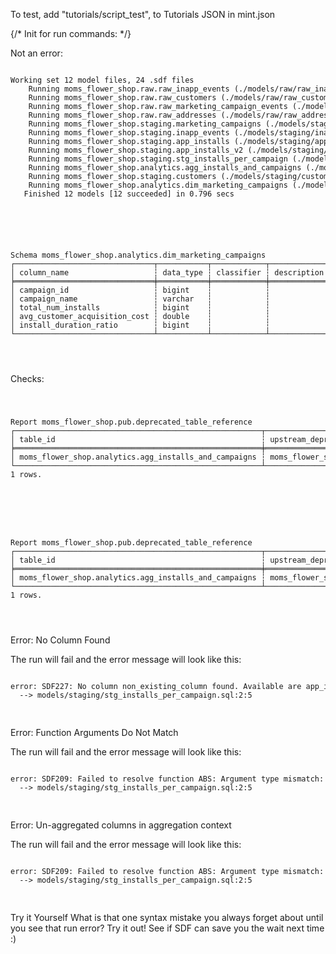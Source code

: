 
To test, add "tutorials/script_test", to Tutorials JSON in mint.json

{/*
Init for run commands:
*/}

Not an error:
<div className="bg-[#0F1117] dark:bg-codeblock rounded-xl dark:ring-1 dark:ring-gray-800/50 relative">
<pre style={{ fontFamily: 'monospace', backgroundColor: 'transparent' }} className='language-shell'>
<code className='language-shell'>
Working&nbsp;set&nbsp;12&nbsp;model&nbsp;files,&nbsp;24&nbsp;.sdf&nbsp;files
&nbsp;&nbsp;&nbsp;&nbsp;Running&nbsp;moms_flower_shop.raw.raw_inapp_events&nbsp;(./models/raw/raw_inapp_events.sql)
&nbsp;&nbsp;&nbsp;&nbsp;Running&nbsp;moms_flower_shop.raw.raw_customers&nbsp;(./models/raw/raw_customers.sql)
&nbsp;&nbsp;&nbsp;&nbsp;Running&nbsp;moms_flower_shop.raw.raw_marketing_campaign_events&nbsp;(./models/raw/raw_marketing_campaign_events.sql)
&nbsp;&nbsp;&nbsp;&nbsp;Running&nbsp;moms_flower_shop.raw.raw_addresses&nbsp;(./models/raw/raw_addresses.sql)
&nbsp;&nbsp;&nbsp;&nbsp;Running&nbsp;moms_flower_shop.staging.marketing_campaigns&nbsp;(./models/staging/marketing_campaigns.sql)
&nbsp;&nbsp;&nbsp;&nbsp;Running&nbsp;moms_flower_shop.staging.inapp_events&nbsp;(./models/staging/inapp_events.sql)
&nbsp;&nbsp;&nbsp;&nbsp;Running&nbsp;moms_flower_shop.staging.app_installs&nbsp;(./models/staging/app_installs.sql)
&nbsp;&nbsp;&nbsp;&nbsp;Running&nbsp;moms_flower_shop.staging.app_installs_v2&nbsp;(./models/staging/app_installs_v2.sql)
&nbsp;&nbsp;&nbsp;&nbsp;Running&nbsp;moms_flower_shop.staging.stg_installs_per_campaign&nbsp;(./models/staging/stg_installs_per_campaign.sql)
&nbsp;&nbsp;&nbsp;&nbsp;Running&nbsp;moms_flower_shop.analytics.agg_installs_and_campaigns&nbsp;(./models/analytics/agg_installs_and_campaigns.sql)
&nbsp;&nbsp;&nbsp;&nbsp;Running&nbsp;moms_flower_shop.staging.customers&nbsp;(./models/staging/customers.sql)
&nbsp;&nbsp;&nbsp;&nbsp;Running&nbsp;moms_flower_shop.analytics.dim_marketing_campaigns&nbsp;(./models/analytics/dim_marketing_campaigns.sql)
&nbsp;&nbsp;&nbsp;Finished&nbsp;12&nbsp;models&nbsp;[12&nbsp;succeeded]&nbsp;in&nbsp;0.796&nbsp;secs

</code>
</pre>
</div>

<div className="bg-[#0F1117] dark:bg-codeblock rounded-xl dark:ring-1 dark:ring-gray-800/50 relative">
<pre style={{ fontFamily: 'monospace', backgroundColor: 'transparent' }} className='language-error'>
<code className='language-error'>

Schema&nbsp;moms_flower_shop.analytics.dim_marketing_campaigns
┌───────────────────────────────┬───────────┬────────────┬─────────────┐
│&nbsp;column_name&nbsp;&nbsp;&nbsp;&nbsp;&nbsp;&nbsp;&nbsp;&nbsp;&nbsp;&nbsp;&nbsp;&nbsp;&nbsp;&nbsp;&nbsp;&nbsp;&nbsp;&nbsp;&nbsp;┆&nbsp;data_type&nbsp;┆&nbsp;classifier&nbsp;┆&nbsp;description&nbsp;│
╞═══════════════════════════════╪═══════════╪════════════╪═════════════╡
│&nbsp;campaign_id&nbsp;&nbsp;&nbsp;&nbsp;&nbsp;&nbsp;&nbsp;&nbsp;&nbsp;&nbsp;&nbsp;&nbsp;&nbsp;&nbsp;&nbsp;&nbsp;&nbsp;&nbsp;&nbsp;┆&nbsp;bigint&nbsp;&nbsp;&nbsp;&nbsp;┆&nbsp;&nbsp;&nbsp;&nbsp;&nbsp;&nbsp;&nbsp;&nbsp;&nbsp;&nbsp;&nbsp;&nbsp;┆&nbsp;&nbsp;&nbsp;&nbsp;&nbsp;&nbsp;&nbsp;&nbsp;&nbsp;&nbsp;&nbsp;&nbsp;&nbsp;│
│&nbsp;campaign_name&nbsp;&nbsp;&nbsp;&nbsp;&nbsp;&nbsp;&nbsp;&nbsp;&nbsp;&nbsp;&nbsp;&nbsp;&nbsp;&nbsp;&nbsp;&nbsp;&nbsp;┆&nbsp;varchar&nbsp;&nbsp;&nbsp;┆&nbsp;&nbsp;&nbsp;&nbsp;&nbsp;&nbsp;&nbsp;&nbsp;&nbsp;&nbsp;&nbsp;&nbsp;┆&nbsp;&nbsp;&nbsp;&nbsp;&nbsp;&nbsp;&nbsp;&nbsp;&nbsp;&nbsp;&nbsp;&nbsp;&nbsp;│
│&nbsp;total_num_installs&nbsp;&nbsp;&nbsp;&nbsp;&nbsp;&nbsp;&nbsp;&nbsp;&nbsp;&nbsp;&nbsp;&nbsp;┆&nbsp;bigint&nbsp;&nbsp;&nbsp;&nbsp;┆&nbsp;&nbsp;&nbsp;&nbsp;&nbsp;&nbsp;&nbsp;&nbsp;&nbsp;&nbsp;&nbsp;&nbsp;┆&nbsp;&nbsp;&nbsp;&nbsp;&nbsp;&nbsp;&nbsp;&nbsp;&nbsp;&nbsp;&nbsp;&nbsp;&nbsp;│
│&nbsp;avg_customer_acquisition_cost&nbsp;┆&nbsp;double&nbsp;&nbsp;&nbsp;&nbsp;┆&nbsp;&nbsp;&nbsp;&nbsp;&nbsp;&nbsp;&nbsp;&nbsp;&nbsp;&nbsp;&nbsp;&nbsp;┆&nbsp;&nbsp;&nbsp;&nbsp;&nbsp;&nbsp;&nbsp;&nbsp;&nbsp;&nbsp;&nbsp;&nbsp;&nbsp;│
│&nbsp;install_duration_ratio&nbsp;&nbsp;&nbsp;&nbsp;&nbsp;&nbsp;&nbsp;&nbsp;┆&nbsp;bigint&nbsp;&nbsp;&nbsp;&nbsp;┆&nbsp;&nbsp;&nbsp;&nbsp;&nbsp;&nbsp;&nbsp;&nbsp;&nbsp;&nbsp;&nbsp;&nbsp;┆&nbsp;&nbsp;&nbsp;&nbsp;&nbsp;&nbsp;&nbsp;&nbsp;&nbsp;&nbsp;&nbsp;&nbsp;&nbsp;│
└───────────────────────────────┴───────────┴────────────┴─────────────┘

</code>
</pre>
</div>

Checks:
<div className="bg-[#0F1117] dark:bg-codeblock rounded-xl dark:ring-1 dark:ring-gray-800/50 relative">
<pre style={{ fontFamily: 'monospace', backgroundColor: 'transparent' }} className='language-error'>
<code className='language-error'>

Report&nbsp;moms_flower_shop.pub.deprecated_table_reference
┌───────────────────────────────────────────────────────┬───────────────────────────────────────┐
│&nbsp;table_id&nbsp;&nbsp;&nbsp;&nbsp;&nbsp;&nbsp;&nbsp;&nbsp;&nbsp;&nbsp;&nbsp;&nbsp;&nbsp;&nbsp;&nbsp;&nbsp;&nbsp;&nbsp;&nbsp;&nbsp;&nbsp;&nbsp;&nbsp;&nbsp;&nbsp;&nbsp;&nbsp;&nbsp;&nbsp;&nbsp;&nbsp;&nbsp;&nbsp;&nbsp;&nbsp;&nbsp;&nbsp;&nbsp;&nbsp;&nbsp;&nbsp;&nbsp;&nbsp;&nbsp;&nbsp;&nbsp;┆&nbsp;upstream_deprecated_table_id&nbsp;&nbsp;&nbsp;&nbsp;&nbsp;&nbsp;&nbsp;&nbsp;&nbsp;&nbsp;│
╞═══════════════════════════════════════════════════════╪═══════════════════════════════════════╡
│&nbsp;moms_flower_shop.analytics.agg_installs_and_campaigns&nbsp;┆&nbsp;moms_flower_shop.staging.app_installs&nbsp;│
└───────────────────────────────────────────────────────┴───────────────────────────────────────┘
1&nbsp;rows.

</code>
</pre>
</div>

<div className="bg-[#0F1117] dark:bg-codeblock rounded-xl dark:ring-1 dark:ring-gray-800/50 relative">
<pre style={{ fontFamily: 'monospace', backgroundColor: 'transparent' }} className='language-shell'>
<code className='language-shell'>

Report&nbsp;moms_flower_shop.pub.deprecated_table_reference
┌───────────────────────────────────────────────────────┬───────────────────────────────────────┐
│&nbsp;table_id&nbsp;&nbsp;&nbsp;&nbsp;&nbsp;&nbsp;&nbsp;&nbsp;&nbsp;&nbsp;&nbsp;&nbsp;&nbsp;&nbsp;&nbsp;&nbsp;&nbsp;&nbsp;&nbsp;&nbsp;&nbsp;&nbsp;&nbsp;&nbsp;&nbsp;&nbsp;&nbsp;&nbsp;&nbsp;&nbsp;&nbsp;&nbsp;&nbsp;&nbsp;&nbsp;&nbsp;&nbsp;&nbsp;&nbsp;&nbsp;&nbsp;&nbsp;&nbsp;&nbsp;&nbsp;&nbsp;┆&nbsp;upstream_deprecated_table_id&nbsp;&nbsp;&nbsp;&nbsp;&nbsp;&nbsp;&nbsp;&nbsp;&nbsp;&nbsp;│
╞═══════════════════════════════════════════════════════╪═══════════════════════════════════════╡
│&nbsp;moms_flower_shop.analytics.agg_installs_and_campaigns&nbsp;┆&nbsp;moms_flower_shop.staging.app_installs&nbsp;│
└───────────────────────────────────────────────────────┴───────────────────────────────────────┘
1&nbsp;rows.

</code>
</pre>
</div>


Error: No Column Found

The run will fail and the error message will look like this:

<div className="bg-[#0F1117] dark:bg-codeblock rounded-xl dark:ring-1 dark:ring-gray-800/50 relative">
<pre style={{ fontFamily: 'monospace', backgroundColor: 'transparent' }} className='language-error'>
<code className='language-error'>
error:&nbsp;SDF227:&nbsp;No&nbsp;column&nbsp;non_existing_column&nbsp;found.&nbsp;Available&nbsp;are&nbsp;app_installs.install_time,&nbsp;app_installs.campaign_name,&nbsp;app_installs.campaign_id,&nbsp;app_installs.campaign_type,&nbsp;app_installs.event_id,&nbsp;app_installs.platform,&nbsp;app_installs.customer_id
&nbsp;&nbsp;&#45;&#45;&gt;&nbsp;models/staging/stg_installs_per_campaign.sql:2:5

</code>
</pre>
</div>

Error: Function Arguments Do Not Match

The run will fail and the error message will look like this:

<div className="bg-[#0F1117] dark:bg-codeblock rounded-xl dark:ring-1 dark:ring-gray-800/50 relative">
<pre style={{ fontFamily: 'monospace', backgroundColor: 'transparent' }} className='language-error'>
<code className='language-error'>
error:&nbsp;SDF209:&nbsp;Failed&nbsp;to&nbsp;resolve&nbsp;function&nbsp;ABS:&nbsp;Argument&nbsp;type&nbsp;mismatch:&nbsp;actual:&nbsp;(varchar);&nbsp;candidates:&nbsp;(tinyint);&nbsp;(smallint);&nbsp;(bigint);&nbsp;(double);&nbsp;(decimal(p,&nbsp;s));&nbsp;(real).
&nbsp;&nbsp;&#45;&#45;&gt;&nbsp;models/staging/stg_installs_per_campaign.sql:2:5

</code>
</pre>
</div>

Error: Un-aggregated columns in aggregation context

The run will fail and the error message will look like this:
<div className="bg-[#0F1117] dark:bg-codeblock rounded-xl dark:ring-1 dark:ring-gray-800/50 relative">
<pre style={{ fontFamily: 'monospace', backgroundColor: 'transparent' }} className='language-error'>
<code className='language-error'>
error:&nbsp;SDF209:&nbsp;Failed&nbsp;to&nbsp;resolve&nbsp;function&nbsp;ABS:&nbsp;Argument&nbsp;type&nbsp;mismatch:&nbsp;actual:&nbsp;(varchar);&nbsp;candidates:&nbsp;(tinyint);&nbsp;(smallint);&nbsp;(bigint);&nbsp;(double);&nbsp;(decimal(p,&nbsp;s));&nbsp;(real).
&nbsp;&nbsp;&#45;&#45;&gt;&nbsp;models/staging/stg_installs_per_campaign.sql:2:5

</code>
</pre>
</div>
Try it Yourself
What is that one syntax mistake you always forget about until you see that 
run error? Try it out! See if SDF can save you the wait next time :)

